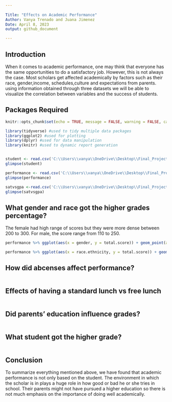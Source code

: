 ```yaml
---
  
Title: "Effects on Academic Performance"
Author: Vanya Trenado and Juana Jimenez
Date: April 8, 2023
output: github_document

---
```

## Introduction

When it comes to academic performance, one may think that everyone has the same opportunities to do a satisfactory job. However, this is not always the case. Most scholars get affected academically by factors such as their race, gender,income, schedules,culture and expectations from parents. using information obtained through three datasets we will be able to visualize the correlation between variables and the success of students. 

## Packages Required
```r
knitr::opts_chunk$set(echo = TRUE, message = FALSE, warning = FALSE, cache = TRUE)
```


```r
library(tidyverse) #used to tidy multiple data packages
library(ggplot2) #used for plotting
library(dplyr) #used for data manipulation
library(knitr) #used to dynamic report generation


student <- read.csv('C:\\Users\\vanya\\OneDrive\\Desktop\\Final_Project\\student_data01.csv')
glimpse(student)

performance <- read.csv('C:\\Users\\vanya\\OneDrive\\Desktop\\Final_Project\\student_performance.csv')
glimpse(performance)

satvsgpa <-read.csv('C:\\Users\\vanya\\OneDrive\\Desktop\\Final_Project\\sat_to_gpa.csv')
glimpse(satvsgpa)
```

## What gender and race got the higher grades percentage?

The female had high range of scores but they were more dense between 200 to 300. For male, the score range from 110 to 250.

```r
performance %>% ggplot(aes(x = gender, y = total.score)) + geom_point(alpha = .5, color = 'pink')

performance %>% ggplot(aes(x = race.ethnicity, y = total.score)) + geom_point(alpha = .5, color = 'pink')

```

## How did abcenses affect performance?

```r

```

## Effects of having a standard lunch vs free lunch
```r

```

## Did parents' education influence grades?
```r

```

## What student got the higher grade?
```r

```

##
## Conclusion

To summarize everything mentioned above, we have found that academic performance is not only based on the student. The environment in which the scholar is in plays a huge role in how good or bad he or she tries in school. Their parents might not have pursued a higher education so there is not much emphasis on the importance of doing well academically. 